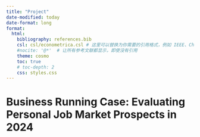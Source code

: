 ```yaml
---
title: "Project"
date-modified: today
date-format: long
format:
  html:
    bibliography: references.bib
    csl: csl/econometrica.csl # 这里可以替换为你需要的引用格式，例如 IEEE、Chicago、APA 等
    #nocite: '@*'  # 让所有参考文献都显示，即使没有引用
    theme: cosmo
    toc: true
    # toc-depth: 2
    css: styles.css
---
```


# Business Running Case: Evaluating Personal Job Market Prospects in 2024
